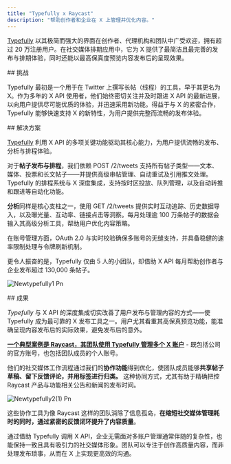 ```yaml
---
title: "Typefully x Raycast"
description: "帮助创作者和企业在 X 上管理并优化内容。"
---
```


[Typefully](https://typefully.com/) 以其极简而强大的界面在创作者、代理机构和团队中广受欢迎，拥有超过 20 万注册用户。在社交媒体排期应用中，它为 X 提供了最简洁且最完善的发布与排期体验，同时还能以最高保真度预览内容发布后的呈现效果。

<div id="the-challenge">
  ## 挑战
</div>

Typefully 最初是一个用于在 Twitter 上撰写长帖（线程）的工具，早于其更名为 X。作为多年的 X API 使用者，他们始终密切关注并及时跟进 X API 的最新进展，以向用户提供尽可能优质的体验，并迅速采用新功能。得益于与 X 的紧密合作，Typefully 能够快速支持 X 的新特性，为用户提供完整而流畅的发布体验。

<div id="the-solution">
  ## 解决方案
</div>

[Typefully](https://typefully.com/) 利用 X API 的多项关键功能驱动其核心能力，为用户提供流畅的发布、分析与排程体验。

对于**帖子发布与排程**，我们依赖 POST /2/tweets 支持所有帖子类型——文本、媒体、投票和长文帖子——并提供高级串帖管理、自动重试及引用推文处理。Typefully 的排程系统与 X 深度集成，支持按时区投放、队列管理，以及自动转推和跟进等自动化功能。

**分析**同样是核心支柱之一，使用 GET /2/tweets 提供实时互动追踪、历史数据导入，以及曝光量、互动率、链接点击等洞察。每月处理逾 100 万条帖子的数据会输入其高级分析工具，帮助用户优化内容策略。

在账号管理方面，OAuth 2.0 与实时校验确保多账号的无缝支持，并具备稳健的速率限制处理与令牌刷新机制。

更令人振奋的是，Typefully 仅由 5 人的小团队，却借助 X API 每月帮助创作者与企业发布超过 130,000 条帖子。

![Newtypefully1 Pn](/images/newtypefully1.png)

<div id="the-results">
  ## 成果
</div>

_Typefully_ 与 X API 的深度集成切实改善了用户发布与管理内容的方式——使 Typefully 成为最可靠的 X 发布工具之一。用户尤其看重其高保真预览功能，能准确呈现内容发布后的实际效果，避免发布后的意外。

[**<u>一个典型案例是 Raycast，其团队使用 Typefully 管理多个 X 账户</u>**](https://www.raycast.com/)  - 既包括公司的官方账号，也包括团队成员的个人账号。

他们的社交媒体工作流程通过我们的**协作功能**得到优化，使团队成员能够**共享帖子草稿、留下反馈评论，并用标签进行归类。** 这种协同方式，尤其有助于精确把控 Raycast 产品与功能相关公告和新闻的发布时间。

![Newtypefully2(1) Pn](/images/newtypefully2\(1\).png)

这些协作工具为像 Raycast 这样的团队消除了信息孤岛，**在缩短社交媒体管理耗时的同时，通过紧密的反馈闭环提升了内容质量**。

通过借助 Typefully 调用 X API，企业无需面对多账户管理通常伴随的复杂性，也能保持一致且具有吸引力的社交媒体形象。团队可以专注于创作高质量内容，而非处理发布琐事，从而在 X 上实现更高效的沟通。